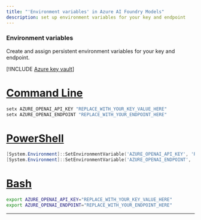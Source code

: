 ```yaml
---
title: "'Environment variables' in Azure AI Foundry Models"
description: set up environment variables for your key and endpoint
---
```



### Environment variables

Create and assign persistent environment variables for your key and endpoint.

[!INCLUDE [Azure key vault](~/reusable-content/ce-skilling/azure/includes/ai-services/security/microsoft-entra-id-akv-expanded)]

# [Command Line](#tab/command-line)

```cmd
setx AZURE_OPENAI_API_KEY "REPLACE_WITH_YOUR_KEY_VALUE_HERE" 
setx AZURE_OPENAI_ENDPOINT "REPLACE_WITH_YOUR_ENDPOINT_HERE" 
```

# [PowerShell](#tab/powershell)

```powershell
[System.Environment]::SetEnvironmentVariable('AZURE_OPENAI_API_KEY', 'REPLACE_WITH_YOUR_KEY_VALUE_HERE', 'User')
[System.Environment]::SetEnvironmentVariable('AZURE_OPENAI_ENDPOINT', 'REPLACE_WITH_YOUR_ENDPOINT_HERE', 'User')
```

# [Bash](#tab/bash)

```bash
export AZURE_OPENAI_API_KEY="REPLACE_WITH_YOUR_KEY_VALUE_HERE"
export AZURE_OPENAI_ENDPOINT="REPLACE_WITH_YOUR_ENDPOINT_HERE"
```

---
